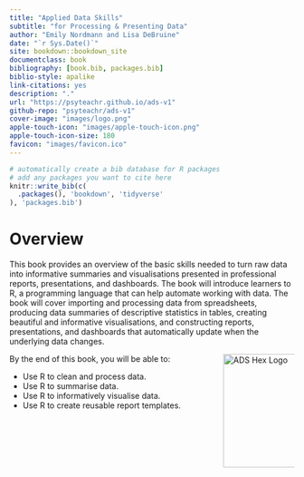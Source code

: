 ```yaml
--- 
title: "Applied Data Skills"
subtitle: "for Processing & Presenting Data"
author: "Emily Nordmann and Lisa DeBruine"
date: "`r Sys.Date()`"
site: bookdown::bookdown_site
documentclass: book
bibliography: [book.bib, packages.bib]
biblio-style: apalike
link-citations: yes
description: "."
url: "https://psyteachr.github.io/ads-v1"
github-repo: "psyteachr/ads-v1"
cover-image: "images/logo.png"
apple-touch-icon: "images/apple-touch-icon.png"
apple-touch-icon-size: 180
favicon: "images/favicon.ico"
---
```


```r
# automatically create a bib database for R packages
# add any packages you want to cite here
knitr::write_bib(c(
  .packages(), 'bookdown', 'tidyverse'
), 'packages.bib')

```

# Overview {-}

This book provides an overview of the basic skills needed to turn raw data into informative summaries and visualisations presented in professional reports, presentations, and dashboards. The book will introduce learners to R, a programming language that can help automate working with data. The book will cover importing and processing data from spreadsheets, producing data summaries of descriptive statistics in tables, creating beautiful and informative visualisations, and constructing reports, presentations, and dashboards that automatically update when the underlying data changes.

<img src="images/logo.png" 
     style="float: right; width: 200px; height: 200px; max-width: 25%;" 
     alt="ADS Hex Logo" />

By the end of this book, you will be able to: 

* Use R to clean and process data.
* Use R to summarise data. 
* Use R to informatively visualise data. 
* Use R to create reusable report templates.

